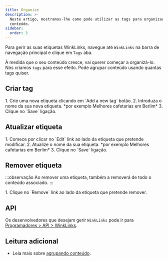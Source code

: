 ```yaml
---
title: Organize
description: >-
  Neste artigo, mostramos-lhe como pode utilizar as tags para organizar o seu
  conteúdo.
sidebar:
  order: 3
---
```


Para gerir as suas etiquetas WinkLinks, navegue até `WinkLinks` na barra de navegação principal e clique em `Tags` aba.

À medida que o seu conteúdo cresce, vai querer começar a organizá-lo. Nós criamos `tags` para esse efeito. Pode agrupar conteúdo usando quantas tags quiser.

## Criar tag

<Steps>
  1. Crie uma nova etiqueta clicando em `Add a new tag` botão.
  2. Introduza o nome da sua nova etiqueta. *por exemplo Melhores cafetarias em Berlim*
  3. Clique no `Save` ligação.
</Steps>


## Atualizar etiqueta

<Steps>
  1. Comece por clicar no `Edit` link ao lado da etiqueta que pretende modificar.
  2. Atualize o nome da sua etiqueta. *por exemplo Melhores cafetarias em Berlim*
  3. Clique no `Save` ligação.
</Steps>


## Remover etiqueta

:::observação
Ao remover uma etiqueta, também a removerá de todo o conteúdo associado.
:::

<Steps>
  1. Clique no `Remove` link ao lado da etiqueta que pretende remover.
</Steps>


## API

Os desenvolvedores que desejam gerir `WinkLinks` pode ir para [Programadores > API > WinkLinks](/developers/apis/#winklinks-api).

## Leitura adicional

* Leia mais sobre [agrupando conteúdo](/link-manager/content#grouping-content).

